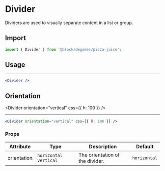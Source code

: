 
# Divider

Dividers are used to visually separate content in a list or group.

## Import

```jsx
import { Divider } from '@blockadegames/pizza-juice';
```

## Usage

<Divider />

---

```jsx
<Divider />
```

## Orientation

<Divider orientation="vertical" css={{ h: 100 }} />

---

```jsx
<Divider orientation="vertical" css={{ h: 100 }} />
```

### Props

| Attribute   | Type                    | Description                     | Default      |
| ----------- | ----------------------- | ------------------------------- | ------------ |
| orientation | `horizontal` `vertical` | The orientation of the divider. | `horizontal` |
